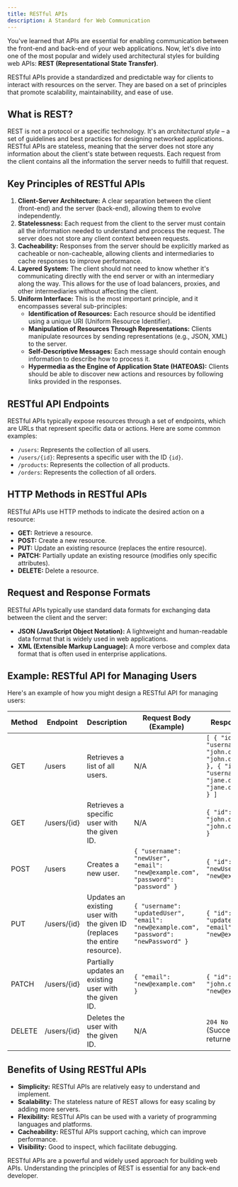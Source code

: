 ```yaml
---
title: RESTful APIs
description: A Standard for Web Communication
---
```


You've learned that APIs are essential for enabling communication between the front-end and back-end of your web applications.
Now, let's dive into one of the most popular and widely used architectural styles for building web APIs: **REST (Representational State Transfer)**.

RESTful APIs provide a standardized and predictable way for clients to interact with resources on the server.
They are based on a set of principles that promote scalability, maintainability, and ease of use.

## What is REST?

REST is not a protocol or a specific technology.
It's an _architectural style_ – a set of guidelines and best practices for designing networked applications.
RESTful APIs are stateless, meaning that the server does not store any information about the client's state between requests.
Each request from the client contains all the information the server needs to fulfill that request.

## Key Principles of RESTful APIs

1.  **Client-Server Architecture:** A clear separation between the client (front-end) and the server (back-end), allowing them to evolve independently.
2.  **Statelessness:** Each request from the client to the server must contain all the information needed to understand and process the request.
  The server does not store any client context between requests.
3.  **Cacheability:** Responses from the server should be explicitly marked as cacheable or non-cacheable, allowing clients and intermediaries to cache responses to improve performance.
4.  **Layered System:** The client should not need to know whether it's communicating directly with the end server or with an intermediary along the way.
  This allows for the use of load balancers, proxies, and other intermediaries without affecting the client.
5.  **Uniform Interface:** This is the most important principle, and it encompasses several sub-principles:
    - **Identification of Resources:** Each resource should be identified using a unique URI (Uniform Resource Identifier).
    - **Manipulation of Resources Through Representations:** Clients manipulate resources by sending representations (e.g., JSON, XML) to the server.
    - **Self-Descriptive Messages:** Each message should contain enough information to describe how to process it.
    - **Hypermedia as the Engine of Application State (HATEOAS):** Clients should be able to discover new actions and resources by following links provided in the responses.

## RESTful API Endpoints

RESTful APIs typically expose resources through a set of endpoints, which are URLs that represent specific data or actions.
Here are some common examples:

- `/users`: Represents the collection of all users.
- `/users/{id}`: Represents a specific user with the ID `{id}`.
- `/products`: Represents the collection of all products.
- `/orders`: Represents the collection of all orders.

## HTTP Methods in RESTful APIs

RESTful APIs use HTTP methods to indicate the desired action on a resource:

- **GET:** Retrieve a resource.
- **POST:** Create a new resource.
- **PUT:** Update an existing resource (replaces the entire resource).
- **PATCH:** Partially update an existing resource (modifies only specific attributes).
- **DELETE:** Delete a resource.

## Request and Response Formats

RESTful APIs typically use standard data formats for exchanging data between the client and the server:

- **JSON (JavaScript Object Notation):** A lightweight and human-readable data format that is widely used in web applications.
- **XML (Extensible Markup Language):** A more verbose and complex data format that is often used in enterprise applications.

## Example: RESTful API for Managing Users

Here's an example of how you might design a RESTful API for managing users:

| Method | Endpoint    | Description                                                                | Request Body (Example)                                                                 | Response (Example)                                                                                                                               |
| ------ | ----------- | -------------------------------------------------------------------------- | -------------------------------------------------------------------------------------- | ------------------------------------------------------------------------------------------------------------------------------------------------ |
| GET    | /users      | Retrieves a list of all users.                                             | N/A                                                                                    | `[ { "id": 1, "username": "john.doe", "email": "john.doe@example.com" }, { "id": 2, "username": "jane.doe", "email": "jane.doe@example.com" } ]` |
| GET    | /users/{id} | Retrieves a specific user with the given ID.                               | N/A                                                                                    | `{ "id": 1, "username": "john.doe", "email": "john.doe@example.com" }`                                                                           |
| POST   | /users      | Creates a new user.                                                        | `{ "username": "newUser", "email": "new@example.com", "password": "password" }`        | `{ "id": 3, "username": "newUser", "email": "new@example.com" }`                                                                                 |
| PUT    | /users/{id} | Updates an existing user with the given ID (replaces the entire resource). | `{ "username": "updatedUser", "email": "new@example.com", "password": "newPassword" }` | `{ "id": 1, "username": "updatedUser", "email": "new@example.com" }`                                                                             |
| PATCH  | /users/{id} | Partially updates an existing user with the given ID.                      | `{ "email": "new@example.com" }`                                                       | `{ "id": 1, "username": "john.doe", "email": "new@example.com" }`                                                                                |
| DELETE | /users/{id} | Deletes the user with the given ID.                                        | N/A                                                                                    | `204 No Content` (Success, no content returned)                                                                                                  |

## Benefits of Using RESTful APIs

- **Simplicity:** RESTful APIs are relatively easy to understand and implement.
- **Scalability:** The stateless nature of REST allows for easy scaling by adding more servers.
- **Flexibility:** RESTful APIs can be used with a variety of programming languages and platforms.
- **Cacheability:** RESTful APIs support caching, which can improve performance.
- **Visibility:** Good to inspect, which facilitate debugging.

RESTful APIs are a powerful and widely used approach for building web APIs.
Understanding the principles of REST is essential for any back-end developer.
